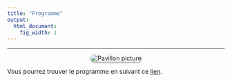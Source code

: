 ```yaml
---
title: "Programme"
output:
  html_document:
    fig_width: 1
---
```



---


<style>
figure {
  text-align: center;
}

figcaption {
  margin-top: 10px;
}
</style>

<style>
  .rounded-image {
    border-radius: 10px; /* Ajoute des coins arrondis de 10 pixels */
    box-shadow: 0px 2px 4px rgba(0, 0, 0, 0.4); /* Ajoute une ombre de 2 pixels de hauteur et 4 pixels de flou */
  }
</style>

<p>
<div class="row">
<figure>
  <img alt="Pavillon picture" src="images/23-114 - Décli num - bandeau mail.png" class="rounded-image"/>
</figure>
</div>
</p>



Vous pourrez trouver le programme en suivant ce [lien](https://spatialdataworkshop.github.io/program/program_workshop_spatial_data.pdf).